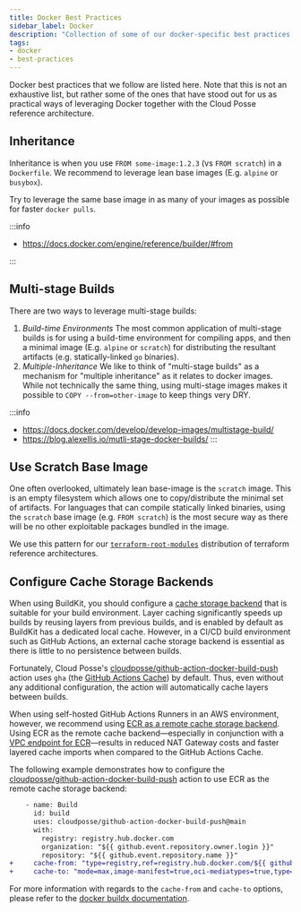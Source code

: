 ```yaml
---
title: Docker Best Practices
sidebar_label: Docker
description: "Collection of some of our docker-specific best practices."
tags:
- docker
- best-practices
---
```


<Intro>
  Docker best practices that we follow are listed here. Note that this is not an exhaustive list, but rather some of the ones that have stood out for us as practical ways of leveraging Docker together with the Cloud Posse reference architecture.
</Intro>

## Inheritance

Inheritance is when you use `FROM some-image:1.2.3` (vs `FROM scratch`) in a `Dockerfile`. We recommend to leverage lean base images (E.g. `alpine` or `busybox`).

Try to leverage the same base image in as many of your images as possible for faster `docker pulls`.

:::info

- https://docs.docker.com/engine/reference/builder/#from

:::

## Multi-stage Builds

There are two ways to leverage multi-stage builds:

1. *Build-time Environments* The most common application of multi-stage builds is for using a build-time environment for compiling apps, and then a minimal image (E.g. `alpine` or `scratch`) for distributing the resultant artifacts (e.g. statically-linked `go` binaries).
2. *Multiple-Inheritance* We like to think of "multi-stage builds" as a mechanism for "multiple inheritance" as it relates to docker images. While not technically the same thing, using multi-stage images makes it possible to `COPY --from=other-image` to keep things very DRY.

:::info
- https://docs.docker.com/develop/develop-images/multistage-build/
- https://blog.alexellis.io/mutli-stage-docker-builds/
:::

## Use Scratch Base Image

One often overlooked, ultimately lean base-image is the `scratch` image. This is an empty filesystem which allows one to copy/distribute the minimal set of artifacts. For languages that can compile statically linked binaries, using the `scratch` base image (e.g. `FROM scratch`) is the most secure way as there will be no other exploitable packages bundled in the image.

We use this pattern for our [`terraform-root-modules`](https://github.com/cloudposse/terraform-root-modules) distribution of terraform reference architectures.

## Configure Cache Storage Backends

When using BuildKit, you should configure a [cache storage backend](https://docs.docker.com/build/cache/backends/) that is suitable for your build environment. Layer caching significantly speeds up builds by reusing layers from previous builds, and is enabled by default as BuildKit has a dedicated local cache. However, in a CI/CD build environment such as GitHub Actions, an external cache storage backend is essential as there is little to no persistence between builds.

Fortunately, Cloud Posse's [cloudposse/github-action-docker-build-push](https://github.com/cloudposse/github-action-docker-build-push) action uses `gha` (the [GitHub Actions Cache](https://docs.github.com/en/rest/actions/cache)) by default. Thus, even without any additional configuration, the action will automatically cache layers between builds.

When using self-hosted GitHub Actions Runners in an AWS environment, however, we recommend using [ECR as a remote cache storage backend](https://aws.amazon.com/blogs/containers/announcing-remote-cache-support-in-amazon-ecr-for-buildkit-clients/). Using ECR as the remote cache backend—especially in conjunction with a [VPC endpoint for ECR](https://docs.aws.amazon.com/AmazonECR/latest/userguide/vpc-endpoints.html)—results in reduced NAT Gateway costs and faster layered cache imports when compared to the GitHub Actions Cache.

The following example demonstrates how to configure the [cloudposse/github-action-docker-build-push](https://github.com/cloudposse/github-action-docker-build-push) action to use ECR as the remote cache storage backend:

```diff
    - name: Build
      id: build
      uses: cloudposse/github-action-docker-build-push@main
      with:
        registry: registry.hub.docker.com
        organization: "${{ github.event.repository.owner.login }}"
        repository: "${{ github.event.repository.name }}"
+     cache-from: "type=registry,ref=registry.hub.docker.com/${{ github.event.repository.owner.login }}/${{ github.event.repository.name }}:cache"
+     cache-to: "mode=max,image-manifest=true,oci-mediatypes=true,type=registry,ref=registry.hub.docker.com/${{ github.event.repository.owner.login }}/${{ github.event.repository.name }}:cache"
```

For more information with regards to the `cache-from` and `cache-to` options, please refer to the [docker buildx documentation](https://docs.docker.com/reference/cli/docker/buildx/build/#options).
